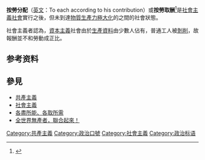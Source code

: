 {{request translation|en}}
{{馬克思主義}}
'''按勞分配'''（[[英文|英文]]：To each according to his contribution）或'''按勞取酬'''<ref>{{Cite web |url=https://www.marxists.org/chinese/maozedong/marxist.org-chinese-mao-192912.htm |title=存档副本 |access-date=2016-12-17 |archive-date=2021-01-12 |archive-url=https://web.archive.org/web/20210112174637/https://www.marxists.org/chinese/maozedong/marxist.org-chinese-mao-192912.htm |dead-url=no }}</ref>是[[社會主義社會|社會主義社會]]實行之後，但未到達[[后稀缺|物質生產力極大化]]的{{link-en|共產社會|Communist society}}之間的社會狀態。

社會主義者認為，[[資本主義|資本主義]]社會由於[[生產資料|生產資料]]由少數人佔有，普通工人被[[剝削|剝削]]，故報酬並不和勞動成正比。

== 参考资料 ==
{{Reflist}}

== 參見 ==
*[[共產主義|共產主義]]
*[[社會主義|社會主義]]
*[[各盡所能、各取所需|各盡所能、各取所需]]
*[[全世界無產者，聯合起來！|全世界無產者，聯合起來！]]

{{stub}}

[[Category:共產主義|Category:共產主義]]
[[Category:政治口號|Category:政治口號]]
[[Category:社會主義|Category:社會主義]]
[[Category:政治标语|Category:政治标语]]